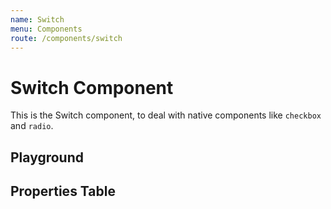 ```yaml
---
name: Switch
menu: Components
route: /components/switch
---
```



# Switch Component

This is the Switch component, to deal with native components like `checkbox` and `radio`.

## Playground

<Playground>
  <Switch checked type="checkbox" id="on" name="on" label="On" value="test" />

  <Switch type="checkbox" id="off" name="off" label="Off" value="test" />

  <Switch checked disabled type="checkbox" id="on-disabled" name="on-disabled" label="On (Disabled)" value="test" />

  <Switch disabled type="checkbox" id="off-disabled" name="off-disabled" label="Off (Disabled)" value="test" />
</Playground>

## Properties Table

<PropsTable of={SimpleSwitch} />
